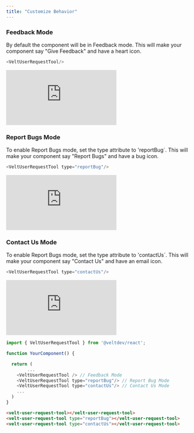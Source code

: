 ```yaml
---
title: "Customize Behavior"
---
```



### Feedback Mode
By default the component will be in Feedback mode. This will make your component say "Give Feedback" and have a heart icon.

```js
<VeltUserRequestTool/>
```

<Frame>
<iframe
      src="https://snippyly-docs-demo.web.app/user-feedback?documentId=user-request-docs&amp;userIndex=0"
      scrolling="no"
      frameborder="0"
      class="w-full"
></iframe>
</Frame>


### Report Bugs Mode
To enable Report Bugs mode, set the type attribute to 'reportBug`. This will make your component say "Report Bugs" and have a bug icon.

```js
<VeltUserRequestTool type="reportBug"/>
```

<Frame>
<iframe
      src="https://snippyly-docs-demo.web.app/report-bug?documentId=user-request-docs&amp;userIndex=0"
      scrolling="no"
      frameborder="0"
      class="w-full"
></iframe>
</Frame>


### Contact Us Mode
To enable Report Bugs mode, set the type attribute to 'contactUs`. This will make your component say "Contact Us" and have an email icon.

```js
<VeltUserRequestTool type="contactUs"/>
```

<Frame>
<iframe
      src="https://snippyly-docs-demo.web.app/contact-us?documentId=user-request-docs&amp;userIndex=0"
      scrolling="no"
      frameborder="0"
      class="w-full"
    >
</iframe>
</Frame>

<RequestExample>

```js React
import { VeltUserRequestTool } from '@veltdev/react';

function YourComponent() {

  return (
		...
    <VeltUserRequestTool /> // Feedback Mode
    <VeltUserRequestTool type="reportBug"/> // Report Bug Mode
    <VeltUserRequestTool type="contactUs"/> // Contact Us Mode
    ...
  )
}
```

```html HTML
<velt-user-request-tool></velt-user-request-tool>
<velt-user-request-tool type="reportBug"></velt-user-request-tool>
<velt-user-request-tool type="contactUs"></velt-user-request-tool>
```
</RequestExample>